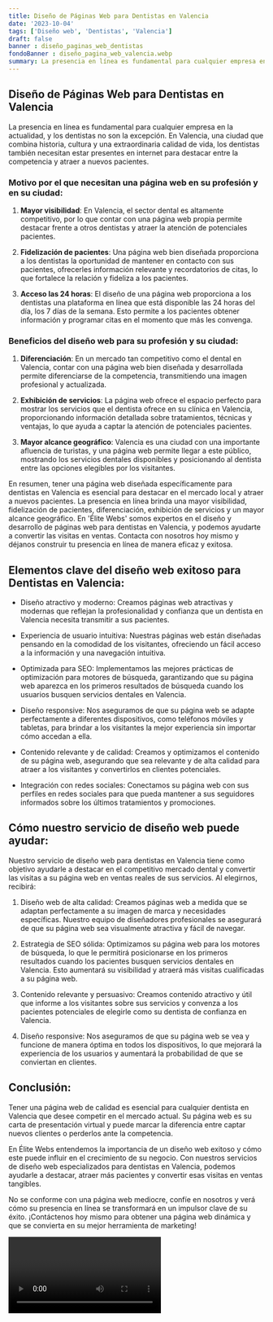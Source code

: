 ```yaml
---
title: Diseño de Páginas Web para Dentistas en Valencia
date: '2023-10-04'
tags: ['Diseño web', 'Dentistas', 'Valencia']
draft: false
banner : diseño_paginas_web_dentistas
fondoBanner : diseño_pagina_web_valencia.webp
summary: La presencia en línea es fundamental para cualquier empresa en la actualidad, y los dentistas no son la excepción. En Valencia, una ciudad que combina historia, cultura y una extraordinaria calidad de vida, los dentistas también necesitan estar presentes en internet para destacar entre la competencia y atraer a nuevos pacientes.
---
```


## Diseño de Páginas Web para Dentistas en Valencia

La presencia en línea es fundamental para cualquier empresa en la actualidad, y los dentistas no son la excepción. En Valencia, una ciudad que combina historia, cultura y una extraordinaria calidad de vida, los dentistas también necesitan estar presentes en internet para destacar entre la competencia y atraer a nuevos pacientes.

### Motivo por el que necesitan una página web en su profesión y en su ciudad:

1. **Mayor visibilidad**: En Valencia, el sector dental es altamente competitivo, por lo que contar con una página web propia permite destacar frente a otros dentistas y atraer la atención de potenciales pacientes.

2. **Fidelización de pacientes**: Una página web bien diseñada proporciona a los dentistas la oportunidad de mantener en contacto con sus pacientes, ofrecerles información relevante y recordatorios de citas, lo que fortalece la relación y fideliza a los pacientes.

3. **Acceso las 24 horas**: El diseño de una página web proporciona a los dentistas una plataforma en línea que está disponible las 24 horas del día, los 7 días de la semana. Esto permite a los pacientes obtener información y programar citas en el momento que más les convenga.

### Beneficios del diseño web para su profesión y su ciudad:

1. **Diferenciación**: En un mercado tan competitivo como el dental en Valencia, contar con una página web bien diseñada y desarrollada permite diferenciarse de la competencia, transmitiendo una imagen profesional y actualizada.

2. **Exhibición de servicios**: La página web ofrece el espacio perfecto para mostrar los servicios que el dentista ofrece en su clínica en Valencia, proporcionando información detallada sobre tratamientos, técnicas y ventajas, lo que ayuda a captar la atención de potenciales pacientes.

3. **Mayor alcance geográfico**: Valencia es una ciudad con una importante afluencia de turistas, y una página web permite llegar a este público, mostrando los servicios dentales disponibles y posicionando al dentista entre las opciones elegibles por los visitantes.

En resumen, tener una página web diseñada específicamente para dentistas en Valencia es esencial para destacar en el mercado local y atraer a nuevos pacientes. La presencia en línea brinda una mayor visibilidad, fidelización de pacientes, diferenciación, exhibición de servicios y un mayor alcance geográfico. En 'Élite Webs' somos expertos en el diseño y desarrollo de páginas web para dentistas en Valencia, y podemos ayudarte a convertir las visitas en ventas. Contacta con nosotros hoy mismo y déjanos construir tu presencia en línea de manera eficaz y exitosa.

<GifSeo />

<Cta />

## Elementos clave del diseño web exitoso para Dentistas en Valencia:

- Diseño atractivo y moderno: Creamos páginas web atractivas y modernas que reflejan la profesionalidad y confianza que un dentista en Valencia necesita transmitir a sus pacientes.

- Experiencia de usuario intuitiva: Nuestras páginas web están diseñadas pensando en la comodidad de los visitantes, ofreciendo un fácil acceso a la información y una navegación intuitiva.

- Optimizada para SEO: Implementamos las mejores prácticas de optimización para motores de búsqueda, garantizando que su página web aparezca en los primeros resultados de búsqueda cuando los usuarios busquen servicios dentales en Valencia.

- Diseño responsive: Nos aseguramos de que su página web se adapte perfectamente a diferentes dispositivos, como teléfonos móviles y tabletas, para brindar a los visitantes la mejor experiencia sin importar cómo accedan a ella.

- Contenido relevante y de calidad: Creamos y optimizamos el contenido de su página web, asegurando que sea relevante y de alta calidad para atraer a los visitantes y convertirlos en clientes potenciales.

- Integración con redes sociales: Conectamos su página web con sus perfiles en redes sociales para que pueda mantener a sus seguidores informados sobre los últimos tratamientos y promociones.

## Cómo nuestro servicio de diseño web puede ayudar:

Nuestro servicio de diseño web para dentistas en Valencia tiene como objetivo ayudarle a destacar en el competitivo mercado dental y convertir las visitas a su página web en ventas reales de sus servicios. Al elegirnos, recibirá:

1. Diseño web de alta calidad: Creamos páginas web a medida que se adaptan perfectamente a su imagen de marca y necesidades específicas. Nuestro equipo de diseñadores profesionales se asegurará de que su página web sea visualmente atractiva y fácil de navegar.

2. Estrategia de SEO sólida: Optimizamos su página web para los motores de búsqueda, lo que le permitirá posicionarse en los primeros resultados cuando los pacientes busquen servicios dentales en Valencia. Esto aumentará su visibilidad y atraerá más visitas cualificadas a su página web.

3. Contenido relevante y persuasivo: Creamos contenido atractivo y útil que informe a los visitantes sobre sus servicios y convenza a los pacientes potenciales de elegirle como su dentista de confianza en Valencia.

4. Diseño responsive: Nos aseguramos de que su página web se vea y funcione de manera óptima en todos los dispositivos, lo que mejorará la experiencia de los usuarios y aumentará la probabilidad de que se conviertan en clientes.

## Conclusión:

Tener una página web de calidad es esencial para cualquier dentista en Valencia que desee competir en el mercado actual. Su página web es su carta de presentación virtual y puede marcar la diferencia entre captar nuevos clientes o perderlos ante la competencia.

En Élite Webs entendemos la importancia de un diseño web exitoso y cómo este puede influir en el crecimiento de su negocio. Con nuestros servicios de diseño web especializados para dentistas en Valencia, podemos ayudarle a destacar, atraer más pacientes y convertir esas visitas en ventas tangibles.

No se conforme con una página web mediocre, confíe en nosotros y verá cómo su presencia en línea se transformará en un impulsor clave de su éxito. ¡Contáctenos hoy mismo para obtener una página web dinámica y que se convierta en su mejor herramienta de marketing!

<Video />

<CtaBot job='Dentistas' city='Valencia'/>

<Gmaps query='Valencia+españa+maps' />